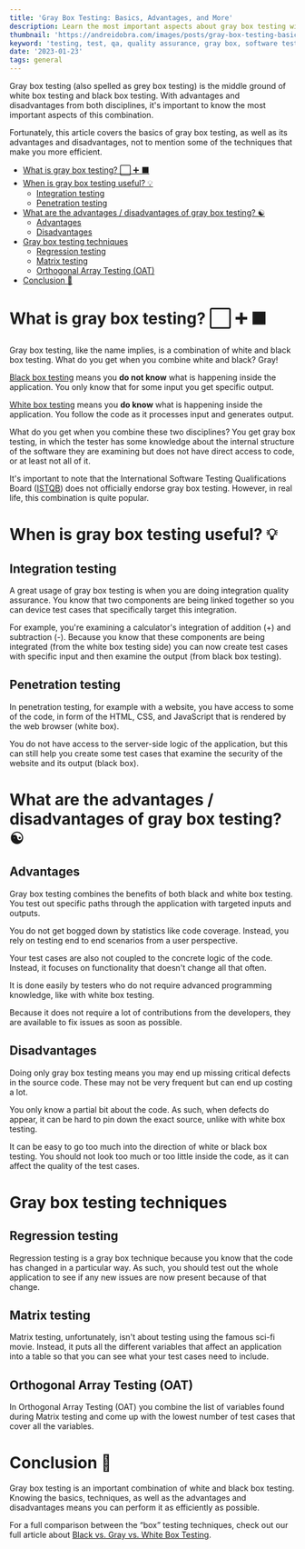 ```yaml
---
title: 'Gray Box Testing: Basics, Advantages, and More'
description: Learn the most important aspects about gray box testing with examples
thumbnail: 'https://andreidobra.com/images/posts/gray-box-testing-basics/gray-box-testing-header.png'
keyword: 'testing, test, qa, quality assurance, gray box, software testing, examples'
date: '2023-01-23'
tags: general
---
```


Gray box testing (also spelled as grey box testing) is the middle ground of white box testing and black box testing. With advantages and disadvantages from both disciplines, it's important to know the most important aspects of this combination.

Fortunately, this article covers the basics of gray box testing, as well as its advantages and disadvantages, not to mention some of the techniques that make you more efficient.

- [What is gray box testing? ⬜ ➕ ⬛](#what-is-gray-box-testing---)
- [When is gray box testing useful? 💡](#when-is-gray-box-testing-useful-)
  - [Integration testing](#integration-testing)
  - [Penetration testing](#penetration-testing)
- [What are the advantages / disadvantages of gray box testing? ☯](#what-are-the-advantages--disadvantages-of-gray-box-testing-)
  - [Advantages](#advantages)
  - [Disadvantages](#disadvantages)
- [Gray box testing techniques](#gray-box-testing-techniques)
  - [Regression testing](#regression-testing)
  - [Matrix testing](#matrix-testing)
  - [Orthogonal Array Testing (OAT)](#orthogonal-array-testing-oat)
- [Conclusion 🏁](#conclusion-)

# What is gray box testing? ⬜ ➕ ⬛

Gray box testing, like the name implies, is a combination of white and black box testing. What do you get when you combine white and black? Gray!

[Black box testing](https://andreidobra.com/blog/black-box-testing-basics) means you **do not know** what is happening inside the application. You only know that for some input you get specific output.

[White box testing](https://andreidobra.com/blog/white-box-testing-basics) means you **do know** what is happening inside the application. You follow the code as it processes input and generates output.

What do you get when you combine these two disciplines? You get gray box testing, in which the tester has some knowledge about the internal structure of the software they are examining but does not have direct access to code, or at least not all of it.

It's important to note that the International Software Testing Qualifications Board ([ISTQB](https://www.istqb.org/)) does not officially endorse gray box testing. However, in real life, this combination is quite popular.

# When is gray box testing useful? 💡

## Integration testing

A great usage of gray box testing is when you are doing integration quality assurance. You know that two components are being linked together so you can device test cases that specifically target this integration.

For example, you're examining a calculator's integration of addition (+) and subtraction (-). Because you know that these components are being integrated (from the white box testing side) you can now create test cases with specific input and then examine the output (from black box testing).

## Penetration testing

In penetration testing, for example with a website, you have access to some of the code, in form of the HTML, CSS, and JavaScript that is rendered by the web browser (white box).

You do not have access to the server-side logic of the application, but this can still help you create some test cases that examine the security of the website and its output (black box).

# What are the advantages / disadvantages of gray box testing? ☯

## Advantages

Gray box testing combines the benefits of both black and white box testing. You test out specific paths through the application with targeted inputs and outputs.

You do not get bogged down by statistics like code coverage. Instead, you rely on testing end to end scenarios from a user perspective.

Your test cases are also not coupled to the concrete logic of the code. Instead, it focuses on functionality that doesn't change all that often.

It is done easily by testers who do not require advanced programming knowledge, like with white box testing.

Because it does not require a lot of contributions from the developers, they are available to fix issues as soon as possible.

## Disadvantages

Doing only gray box testing means you may end up missing critical defects in the source code. These may not be very frequent but can end up costing a lot.

You only know a partial bit about the code. As such, when defects do appear, it can be hard to pin down the exact source, unlike with white box testing.

It can be easy to go too much into the direction of white or black box testing. You should not look too much or too little inside the code, as it can affect the quality of the test cases.

# Gray box testing techniques

## Regression testing

Regression testing is a gray box technique because you know that the code has changed in a particular way. As such, you should test out the whole application to see if any new issues are now present because of that change.

## Matrix testing

Matrix testing, unfortunately, isn't about testing using the famous sci-fi movie. Instead, it puts all the different variables that affect an application into a table so that you can see what your test cases need to include.

## Orthogonal Array Testing (OAT)

In Orthogonal Array Testing (OAT) you combine the list of variables found during Matrix testing and come up with the lowest number of test cases that cover all the variables.

# Conclusion 🏁

Gray box testing is an important combination of white and black box testing. Knowing the basics, techniques, as well as the advantages and disadvantages means you can perform it as efficiently as possible.

For a full comparison between the “box” testing techniques, check out our full article about [Black vs. Gray vs. White Box Testing](https://andreidobra.com/blog/black-vs-gray-vs-white-box-testing).
